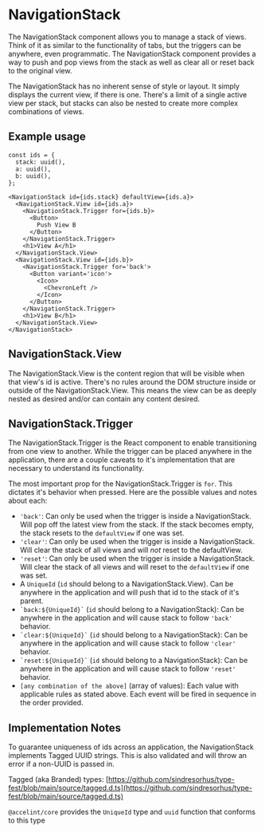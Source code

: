

<Meta of={NavigationStackStories}/>

# NavigationStack

The NavigationStack component allows you to manage a stack of views. Think of it as similar to the functionality of tabs, but the triggers can be anywhere, even programmatic. The NavigationStack component provides a way to push and pop views from the stack as well as clear all or reset back to the original view.

The NavigationStack has no inherent sense of style or layout. It simply displays the current view, if there is one. There's a limit of a single active view per stack, but stacks can also be nested to create more complex combinations of views.

## Example usage
```
const ids = {
  stack: uuid(),
  a: uuid(),
  b: uuid(),
};

<NavigationStack id={ids.stack} defaultView={ids.a}>
  <NavigationStack.View id={ids.a}>
    <NavigationStack.Trigger for={ids.b}>
      <Button>
        Push View B
      </Button>
    </NavigationStack.Trigger>
    <h1>View A</h1>
  </NavigationStack.View>
  <NavigationStack.View id={ids.b}>
    <NavigationStack.Trigger for='back'>
      <Button variant='icon'>
        <Icon>
          <ChevronLeft />
        </Icon>
      </Button>
    </NavigationStack.Trigger>
    <h1>View B</h1>
  </NavigationStack.View>
</NavigationStack>
```

<Canvas of={NavigationStackStories.Default} />

## NavigationStack.View

The NavigationStack.View is the content region that will be visible when that view's id is active. There's no rules around the DOM structure inside or outside of the NavigationStack.View. This means the view can be as deeply nested as desired and/or can contain any content desired.

## NavigationStack.Trigger

The NavigationStack.Trigger is the React component to enable transitioning from one view to another. While the trigger can be placed anywhere in the application, there are a couple caveats to it's implementation that are necessary to understand its functionality.

The most important prop for the NavigationStack.Trigger is `for`. This dictates it's behavior when pressed. Here are the possible values and notes about each:

- `'back'`: Can only be used when the trigger is inside a NavigationStack. Will pop off the latest view from the stack. If the stack becomes empty, the stack resets to the `defaultView` if one was set.
- `'clear'`: Can only be used when the trigger is inside a NavigationStack. Will clear the stack of all views and will _not_ reset to the defaultView.
- `'reset'`: Can only be used when the trigger is inside a NavigationStack. Will clear the stack of all views and will reset to the `defaultView` if one was set.
- A `UniqueId` (`id` should belong to a NavigationStack.View). Can be anywhere in the application and will push that id to the stack of it's parent.
- ``` `back:${UniqueId}` ``` (`id` should belong to a NavigationStack): Can be anywhere in the application and will cause stack to follow `'back'` behavior.
- ``` `clear:${UniqueId}` ``` (`id` should belong to a NavigationStack): Can be anywhere in the application and will cause stack to follow `'clear'` behavior.
- ``` `reset:${UniqueId}` ``` (`id` should belong to a NavigationStack): Can be anywhere in the application and will cause stack to follow `'reset'` behavior.
- `[any combination of the above]` (array of values): Each value with applicable rules as stated above. Each event will be fired in sequence in the order provided.

## Implementation Notes
To guarantee uniqueness of ids across an application, the NavigationStack implements Tagged UUID strings. This is also validated and will throw an error if a non-UUID is passed in.

Tagged (aka Branded) types: [https://github.com/sindresorhus/type-fest/blob/main/source/tagged.d.ts](https://github.com/sindresorhus/type-fest/blob/main/source/tagged.d.ts)

`@accelint/core` provides the `UniqueId` type and `uuid` function that conforms to this type
